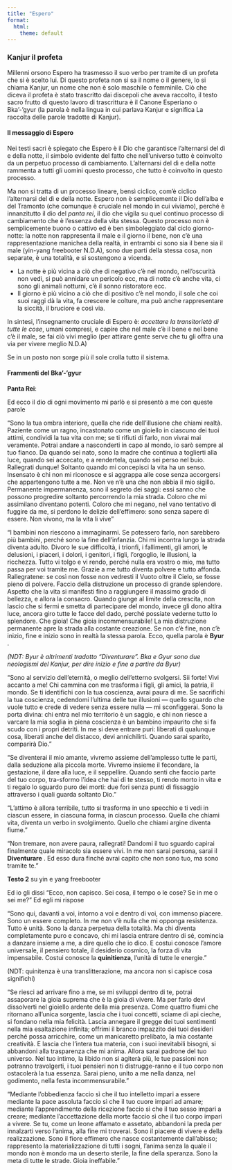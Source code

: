 ```yaml
---
title: "Espero"
format:
  html:
    theme: default
---
```


### Kanjur il profeta

Millenni orsono Espero ha trasmesso il suo verbo per tramite di un profeta che si è scelto lui. Di questo profeta non si sa il nome o il genere, lo si chiama Kanjur, un nome che non è solo maschile o femminile. Ciò che diceva il profeta è stato trascritto dai discepoli che aveva raccolto, il testo sacro frutto di questo lavoro di trascrittura è il Canone Esperiano o Bka’-’gyur (la parola è nella lingua in cui parlava Kanjur e significa La raccolta delle parole tradotte di Kanjur). 

#### Il messaggio di Espero

Nei testi sacri è spiegato che Espero è il Dio che garantisce l’alternarsi del dì e della notte, il simbolo evidente del fatto che nell’universo tutto è coinvolto da un perpetuo processo di cambiamento. L’alternarsi del dì e della notte rammenta a tutti gli uomini questo processo, che tutto è coinvolto in questo processo. 

Ma non si tratta di un processo lineare, bensì ciclico, com’è ciclico l’alternarsi del dì e della notte. Espero non è semplicemente il Dio dell’alba e del Tramonto (che comunque è cruciale nel mondo in cui viviamo), perché è innanzitutto il dio del *panta rei*, il dio che vigila su quel continuo processo di cambiamento che è l’essenza della vita stessa. Questo processo non è semplicemente buono o cattivo ed è ben simboleggiato dal ciclo giorno-notte: la notte non rappresenta il male e il giorno il bene, non c’è una rappresentazione manichea della realtà, in entrambi ci sono sia il bene sia il male (yin-yang freebooter N.D.A), sono due parti della stessa cosa, non separate, è una totalità, e si sostengono a vicenda. 

- La notte è più vicina a ciò che di negativo c’è nel mondo, nell’oscurità non vedi, si può annidare un pericolo ecc, ma di notte c’è anche vita, ci sono gli animali notturni, c’è il sonno ristoratore ecc. 
- Il giorno è più vicino a ciò che di positivo c’è nel mondo, il sole che coi suoi raggi dà la vita, fa crescere le colture, ma può anche rappresentare la siccità, il bruciore e così via.

In sintesi, l’insegnamento cruciale di Espero è: *accettare la transitorietà di tutte le cose*, umani compresi, e capire che nel male c’è il bene e nel bene c’è il male, se fai ciò vivi meglio (per attirare gente serve che tu gli offra una via per vivere meglio N.D.A)

Se in un posto non sorge più il sole crolla tutto il sistema.

#### Frammenti del Bka’-’gyur

**Panta Rei**: 

Ed ecco il dio di ogni movimento mi parlò e si presentò a me con queste parole 

"Sono la tua ombra interiore, quella che ride dell'illusione che chiami realtà. Paziente come un ragno, incastonato come un gioiello in ciascuno dei tuoi attimi, condividi la tua vita con me; se ti rifiuti di farlo, non vivrai mai veramente. Potrai andare a nasconderti in capo al mondo, io sarò sempre al tuo fianco. Da quando sei nato, sono la madre che continua a toglierti alla luce, quando sei accecato, e a rendertela, quando sei perso nel buio. Rallegrati dunque! Soltanto quando mi concepisci la vita ha un senso. Insensato è chi non mi riconosce e si aggrappa alle cose senza accorgersi che appartengono tutte a me. Non ve n'è una che non abbia il mio sigillo. Permanente impermanenza, sono il segreto dei saggi: essi sanno che possono progredire soltanto percorrendo la mia strada. Coloro che mi assimilano diventano potenti. Coloro che mi negano, nel vano tentativo di fuggire da me, si perdono le delizie dell'effimero: sono senza sapere di essere. Non vivono, ma la vita li vive"

"I bambini non riescono a immaginarmi. Se potessero farlo, non sarebbero più bambini, perché sono la fine dell'infanzia. Chi mi incontra lungo la strada diventa adulto. Divoro le sue difficoltà, i trionfi, i fallimenti, gli amori, le delusioni, i piaceri, i dolori, i genitori, i figli, l'orgoglio, le illusioni, la ricchezza. Tutto vi tolgo e vi rendo, perché nulla era vostro o mio, ma tutto passa per voi tramite me. Grazie a me tutto diventa polvere e tutto affonda. Rallegratene: se così non fosse non vedresti il Vuoto oltre il Cielo, se fosse pieno di polvere. Faccio della distruzione un processo di grande splendore. Aspetto che la vita si manifesti fino a raggiungere il massimo grado di bellezza, e allora la consacro. Quando giunge al limite della crescita, non lascio che si fermi e smetta di partecipare del mondo, invece gli dono altlra luce, ancora giro tutte le facce del dado, perché possiate vederne tutto lo splendore. Che gioia! Che gioia incommensurabile! La mia distruzione permanente apre la strada alla costante creazione. Se non c'è fine, non c'è inizio, fine e inizio sono in realtà la stessa parola. Ecco, quella parola è **Byur** . 

_(NDT: Byur è altrimenti tradotto "Diventurare". Bka e Gyur sono due neologismi del Kanjur, per dire inizio e fine a partire da Byur)_

"Sono al servizio dell'eternità, o meglio dell'etterno svolgersi. Sii forte! Vivi accanto a me! Chi cammina con me trasforma i figli, gli amici, la patria, il mondo. Se ti identifichi con la tua coscienza, avrai paura di me. Se sacrifichi la tua coscienza, cedendomi l'ultima delle tue illusioni — quello sguardo che vuole tutto e crede di vedere senza essere nulla — mi sconfiggerai. Sono la porta divina: chi entra nel mio territorio è un saggio, e chi non riesce a varcare la mia soglia in piena coscienza è un bambino impaurito che si fa scudo con i propri detriti. In me si deve entrare puri: liberati di qualunque cosa, liberati anche del distacco, devi annichilirti. Quando sarai sparito, comparirà Dio."

"Se diventerai il mio amante, vivremo assieme dell'amplesso tutte le parti, dalla seduzione alla piccola morte. Vivremo insieme il fecondare, la gestazione, il dare alla luce, e il seppellire. Quando senti che faccio parte del tuo corpo, tra-sformo l'idea che hai di te stesso, ti rendo morto in vita e ti regalo lo sguardo puro dei morti: due fori senza punti di fissaggio attraverso i quali guarda soltanto Dio."

"L'attimo è allora terribile, tutto si trasforma in uno specchio e ti vedi in ciascun essere, in ciascuna forma, in ciascun processo. Quella che chiami vita, diventa un verbo in svolgiimento. Quello che chiami argine diventa fiume." 

"Non tremare, non avere paura, rallegrati! Dandomi il tuo sguardo capirai finalmente quale miracolo sia essere vivi. In me non sarai persona, sarai il **Diventurare** . Ed esso dura finché avrai capito che non sono tuo, ma sono tramite te."

**Testo 2** su yin e yang freebooter

Ed io gli dissi "Ecco, non capisco. Sei cosa, il tempo o le cose? Se in me o sei me?" Ed egli mi rispose

"Sono qui, davanti a voi, intorno a voi e dentro di voi, con immenso piacere. Sono un essere completo. In me non v'è nulla che mi opponga resistenza. Tutto è unità. Sono la danza perpetua della totalità. Ma chi diventa completamente puro e concavo, chi mi lascia entrare dentro di sé, comincia a danzare insieme a me, a dire quello che io dico. E costui conosce l'amore universale, il pensiero totale, il desiderio cosmico, la forza di vita impensabile. Costui conosce la **quinitienza**, l'unità di tutte le energie."

(NDT: quinitenza è una translitterazione, ma ancora non si capisce cosa significhi)

"Se riesci ad arrivare fino a me, se mi sviluppi dentro di te, potrai assaporare la gioia suprema che è la gioia di vivere. Ma per farlo devi dissolverti nel gioiello ardente della mia presenza. Come quattro fiumi che ritornano all'unica sorgente, lascia che i tuoi concetti, sciame di api cieche, si fondano nella mia felicità. Lascia annegare il gregge dei tuoi sentimenti nella mia esaltazione infinita; offrimi il branco impazzito dei tuoi desideri perché possa arricchire, come un manicaretto prelibato, la mia costante creatività. E lascia che l'intera tua materia, con i suoi inevitabili bisogni, si abbandoni alla trasparenza che mi anima. Allora sarai padrone del tuo universo. Nel tuo intimo, la libido non si agiterà più, le tue passioni non potranno travolgerti, i tuoi pensieri non ti distrugge-ranno e il tuo corpo non ostacolerà la tua essenza. Sarai pieno, unito a me nella danza, nel godimento, nella festa incommensurabile."

"Mediante l'obbedienza faccio sì che il tuo intelletto impari a essere mediante la pace assoluta faccio sì che il tuo cuore impari ad amare; mediante l'apprendimento della ricezione faccio sì che il tuo sesso impari a creare; mediante l'accettazione della morte faccio sì che il tuo corpo impari a vivere. Se tu, come un leone affamato e assetato, abbandoni la preda per innalzarti verso l'anima, alla fine mi troverai. Sono il piacere di vivere e della realizzazione. Sono il fiore effimero che nasce costantemente dall'abisso; rappresento la materializzazione di tutti i sogni, l'anima senza la quale il mondo non è mondo ma un deserto sterile, la fine della speranza. Sono la meta di tutte le strade. Gioia ineffabile."
